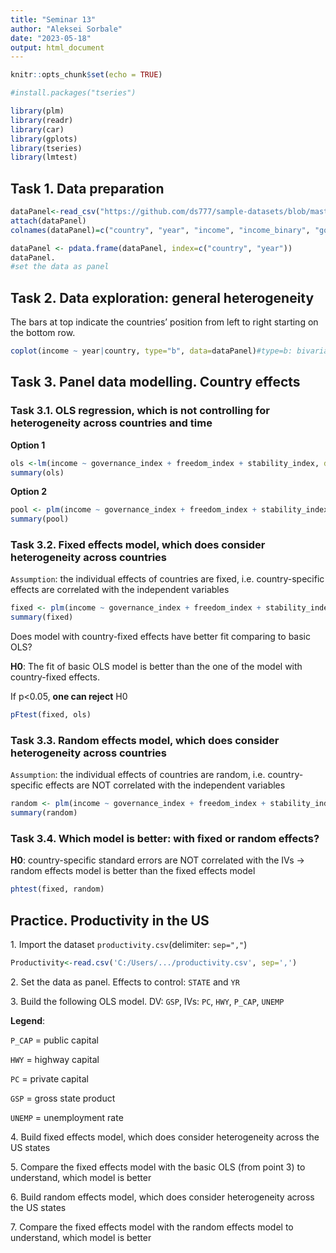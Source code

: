 ```yaml
---
title: "Seminar 13"
author: "Aleksei Sorbale"
date: "2023-05-18"
output: html_document
---
```


```r
knitr::opts_chunk$set(echo = TRUE)
```

```r
#install.packages("tseries")
```


```r
library(plm) 
library(readr)
library(car)     
library(gplots) 
library(tseries)   
library(lmtest)  
```

## Task 1. Data preparation

```r
dataPanel<-read_csv("https://github.com/ds777/sample-datasets/blob/master/dataPanel101.csv?raw=true")
attach(dataPanel)
colnames(dataPanel)=c("country", "year", "income", "income_binary", "governance_index", "stability_index", "freedom_index", "opinion")

dataPanel <- pdata.frame(dataPanel, index=c("country", "year"))
dataPanel.
#set the data as panel
```

## Task 2. Data exploration: general heterogeneity

The bars at top indicate the countries' position from left to right starting on the bottom row.

```r
coplot(income ~ year|country, type="b", data=dataPanel)#type=b: bivariate, e.g. for two conditions (time and country) at once

```

## Task 3. Panel data modelling. Country effects

### Task 3.1. OLS regression, which is not controlling for heterogeneity across countries and time

**Option 1**

```r
ols <-lm(income ~ governance_index + freedom_index + stability_index, data = dataPanel)
summary(ols)
```

**Option 2**

```r
pool <- plm(income ~ governance_index + freedom_index + stability_index, data=dataPanel, model="pooling")
summary(pool)
```

### Task 3.2. Fixed effects model, which does consider heterogeneity across countries

`Assumption`: the individual effects of countries are fixed, i.e. country-specific effects are correlated with the independent variables

```r
fixed <- plm(income ~ governance_index + freedom_index + stability_index, data=dataPanel, model="within")
summary(fixed)
```

Does model with country-fixed effects have better fit comparing to basic OLS?

**H0**: The fit of basic OLS model is better than the one of the model with country-fixed effects.

If p\<0.05, **one can reject** H0

```r
pFtest(fixed, ols)
```

### Task 3.3. Random effects model, which does consider heterogeneity across countries

`Assumption`: the individual effects of countries are random, i.e. country-specific effects are NOT correlated with the independent variables

```r
random <- plm(income ~ governance_index + freedom_index + stability_index + factor(year), data=dataPanel, model="random")
summary(random)
```

### Task 3.4. Which model is better: with fixed or random effects?

**H0**: country-specific standard errors are NOT correlated with the IVs -\> random effects model is better than the fixed effects model

```r
phtest(fixed, random)
```

## Practice. Productivity in the US

1\. Import the dataset `productivity.csv`(delimiter: `sep=","`)

```r
Productivity<-read.csv('C:/Users/.../productivity.csv', sep=',')
```

2\. Set the data as panel. Effects to control: `STATE` and `YR`

3\. Build the following OLS model. DV: `GSP`, IVs: `PC`, `HWY`, `P_CAP`, `UNEMP`

**Legend**:

`P_CAP` = public capital

`HWY` = highway capital

`PC` = private capital

`GSP` = gross state product

`UNEMP` = unemployment rate

4\. Build fixed effects model, which does consider heterogeneity across the US states

5\. Compare the fixed effects model with the basic OLS (from point 3) to understand, which model is better

6\. Build random effects model, which does consider heterogeneity across the US states

7\. Compare the fixed effects model with the random effects model to understand, which model is better